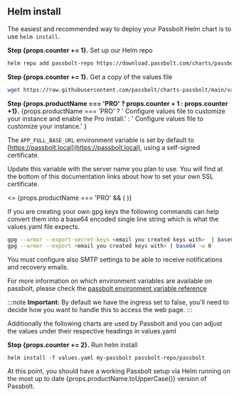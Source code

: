 
## Helm install

The easiest and recommended way to deploy your Passbolt Helm chart is to use `helm install`.

<div>
    <b>Step {props.counter += 1}.</b> Set up our Helm repo
</div>

```bash
helm repo add passbolt-repo https://download.passbolt.com/charts/passbolt
```

<div>
    <b>Step {props.counter += 1}.</b> Get a copy of the values file
</div>

```bash
wget https://raw.githubusercontent.com/passbolt/charts-passbolt/main/values.yaml
```

<div>
    <b>Step {props.productName === 'PRO' ? props.counter + 1 : props.counter +1}.</b>
    {props.productName === 'PRO' ?
        ' Configure values file to customize your instance and enable the Pro install.'
        :
        ' Configure values file to customize your instance.'
    }
</div>

The `APP_FULL_BASE_URL` environment variable is set by default to [https://passbolt.local](https://passbolt.local), using a self-signed certificate.

Update this variable with the server name you plan to use. You will find at the bottom of this documentation links about how to set your own SSL certificate.

<div>
    <>
        {props.productName === 'PRO' && (
            <ValuesProYaml />
        )}
    </>
</div>


If you are creating your own gpg keys the following commands can help convert them into a base64 encoded single line string which is what the values.yaml file expects.

```bash
gpg --armor --export-secret-keys <email you created keys with>  | base64 -w 0
gpg --armor --export <email you created keys with> | base64 -w 0
```

You must configure also SMTP settings to be able to receive notifications and recovery emails.

For more information on which environment variables are available on passbolt, please check the [passbolt environment variable reference](/configure/environment/reference.html)

:::note
<b>Important:</b> By default we have the ingress set to false, you'll need to decide how you want to handle this to access the web page.
:::

Additionally the following charts are used by Passbolt and you can adjust the values under their respective headings in values.yaml

<RequiredChart />

<div>
    <b>Step {props.counter += 2}.</b> Run helm install
</div>

```
helm install -f values.yaml my-passbolt passbolt-repo/passbolt
```


<div>
    <span>At this point, you should have a working Passbolt setup via Helm running on the most up to date {props.productName.toUpperCase()} version of Passbolt.</span>
</div>